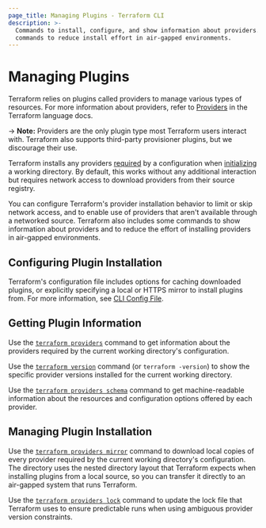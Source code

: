 ```yaml
---
page_title: Managing Plugins - Terraform CLI
description: >-
  Commands to install, configure, and show information about providers. Also
  commands to reduce install effort in air-gapped environments.
---
```


# Managing Plugins

Terraform relies on plugins called providers to manage various types
of resources. For more information about providers, refer to
[Providers](/terraform/language/providers) in the Terraform
language docs.

-> **Note:** Providers are the only plugin type most Terraform users interact with. Terraform also supports third-party provisioner plugins, but
we discourage their use.

Terraform installs any providers
[required](/terraform/language/providers/requirements) by a configuration
when [initializing](/terraform/cli/init) a working directory. By default,
this works without any additional interaction but requires network access to
download providers from their source registry.

You can configure Terraform's provider installation behavior to limit or skip
network access, and to enable use of providers that aren't available through a
networked source. Terraform also includes some commands to show information
about providers and to reduce the effort of installing providers in air-gapped
environments.

## Configuring Plugin Installation

Terraform's configuration file includes options for caching downloaded plugins,
or explicitly specifying a local or HTTPS mirror to install plugins from. For
more information, see [CLI Config File](/terraform/cli/config/config-file).

## Getting Plugin Information

Use the [`terraform providers`](/terraform/cli/commands/providers) command to get information
about the providers required by the current working directory's configuration.

Use the [`terraform version`](/terraform/cli/commands/version) command (or
`terraform -version`) to show the specific provider versions installed for the
current working directory.

Use the [`terraform providers schema`](/terraform/cli/commands/providers/schema) command to
get machine-readable information about the resources and configuration options
offered by each provider.

## Managing Plugin Installation

Use the [`terraform providers mirror`](/terraform/cli/commands/providers/mirror) command to
download local copies of every provider required by the current working
directory's configuration. The directory uses the nested directory layout
that Terraform expects when installing plugins from a local source, so you can
transfer it directly to an air-gapped system that runs Terraform.

Use the [`terraform providers lock`](/terraform/cli/commands/providers/lock) command
to update the lock file that Terraform uses to ensure predictable runs when
using ambiguous provider version constraints.
